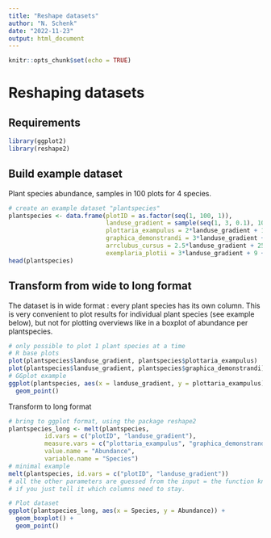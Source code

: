 ```yaml
---
title: "Reshape datasets"
author: "N. Schenk"
date: "2022-11-23"
output: html_document
---
```


```r
knitr::opts_chunk$set(echo = TRUE)
```

# Reshaping datasets

## Requirements
```r
library(ggplot2)
library(reshape2)
```


## Build example dataset
Plant species abundance, samples in 100 plots for 4 species.
```r
# create an example dataset "plantspecies"
plantspecies <- data.frame(plotID = as.factor(seq(1, 100, 1)),
                           landuse_gradient = sample(seq(1, 3, 0.1), 100, replace = T),
                           plottaria_exampulus = 2*landuse_gradient + 12 + rnorm(100, mean = 12/3, sd = 12/0.5),
                           graphica_demonstrandi = 3*landuse_gradient + 8 + rnorm(100, mean = 8/2, sd = 8/1),
                           arrclubus_cursus = 2.5*landuse_gradient + 25 + rnorm(100, mean = 25/2, sd = 25/2),
                           exemplaria_plotii = 3*landuse_gradient + 9 + rnorm(100, mean = 9/2, sd = 9/0.8))
head(plantspecies)
```

## Transform from wide to long format

The dataset is in wide format : every plant species has its own column. This is very convenient to plot results for individual plant species (see example below), but not for plotting overviews like in a boxplot of abundance per plantspecies.
```r
# only possible to plot 1 plant species at a time
# R base plots
plot(plantspecies$landuse_gradient, plantspecies$plottaria_exampulus)
plot(plantspecies$landuse_gradient, plantspecies$graphica_demonstrandi)
# GGplot example
ggplot(plantspecies, aes(x = landuse_gradient, y = plottaria_exampulus)) +
  geom_point()
```

Transform to long format
```r
# bring to ggplot format, using the package reshape2
plantspecies_long <- melt(plantspecies, 
          id.vars = c("plotID", "landuse_gradient"),
          measure.vars = c("plottaria_exampulus", "graphica_demonstrandi", "arrclubus_cursus", "exemplaria_plotii"),
          value.name = "Abundance",
          variable.name = "Species")
# minimal example
melt(plantspecies, id.vars = c("plotID", "landuse_gradient"))
# all the other parameters are guessed from the input = the function knows itself what to do
# if you just tell it which columns need to stay.

# Plot dataset
ggplot(plantspecies_long, aes(x = Species, y = Abundance)) +
  geom_boxplot() +
  geom_point()
```
